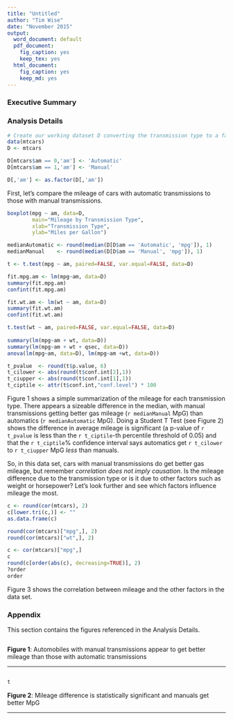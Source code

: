 ```yaml
---
title: "Untitled"
author: "Tim Wise"
date: "November 2015"
output:
  word_document: default
  pdf_document:
    fig_caption: yes
    keep_tex: yes
  html_document:
    fig_caption: yes
    keep_md: yes
---
```


### Executive Summary

### Analysis Details

```r
# Create our working dataset D converting the transmission type to a factor with string values
data(mtcars)
D <- mtcars

D[mtcars$am == 0,'am'] <- 'Automatic'
D[mtcars$am == 1,'am'] <- 'Manual'

D[,'am'] <- as.factor(D[,'am'])
```

First, let's compare the mileage of cars with automatic transmissions to those with manual transmissions.

```r
boxplot(mpg ~ am, data=D, 
        main="Mileage by Transmission Type",
        xlab="Transmission Type",
        ylab="Miles per Gallon")
```

```r
medianAutomatic <- round(median(D[D$am == 'Automatic', 'mpg']), 1)
medianManual    <- round(median(D[D$am == 'Manual', 'mpg']), 1)
```

```r
t <- t.test(mpg ~ am, paired=FALSE, var.equal=FALSE, data=D)
```

```r
fit.mpg.am <- lm(mpg~am, data=D)
summary(fit.mpg.am)
confint(fit.mpg.am)

fit.wt.am <- lm(wt ~ am, data=D)
summary(fit.wt.am)
confint(fit.wt.am)

t.test(wt ~ am, paired=FALSE, var.equal=FALSE, data=D)
       
summary(lm(mpg~am + wt, data=D))
summary(lm(mpg~am + wt + qsec, data=D))
anova(lm(mpg~am, data=D), lm(mpg~am +wt, data=D))
```

```r
t_pvalue  <- round(t$p.value, 6)
t_cilower <- abs(round(t$conf.int[2],1))
t_ciupper <- abs(round(t$conf.int[1],1))
t_ciptile <- attr(t$conf.int,"conf.level") * 100
```

Figure 1 shows a simple summarization of the mileage for each transmission type. There appears a 
sizeable difference in the median, with manual transmissions getting better gas mileage
(`r medianManual` MpG) than automatics (`r medianAutomatic` MpG).
Doing a Student T Test (see Figure 2) shows the difference in average mileage is significant 
(a p-value of `r t_pvalue` is less than the `r t_ciptile`-th percentile threshold of 0.05) and that the 
`r t_ciptile`% confidence interval says automatics get 
`r t_cilower` to `r t_ciupper` MpG *less* than manuals.

So, in this data set, cars with manual transmissions do get better gas mileage, but
remember *correlation does not imply causation*. 
Is the mileage difference due to the transmission type or is it due to other factors such as weight or horsepower?
Let's look further and see which factors influence mileage the most.

```r
c <- round(cor(mtcars), 2)
c[lower.tri(c,)] <- ""
as.data.frame(c)

round(cor(mtcars)["mpg",], 2)
round(cor(mtcars)["wt",], 2)

c <- cor(mtcars)["mpg",]
c
round(c[order(abs(c), decreasing=TRUE)], 2)
?order
order

```

Figure 3 shows the correlation between mileage and the other factors in the data set.


### Appendix  

This section contains the figures referenced in the Analysis Details.  

```r
```  

**Figure 1**: Automobiles with manual transmissions appear to get better mileage than those with automatic transmissions  

---

```r
```  
```r
t
```  
**Figure 2**: Mileage difference is statistically significant and manuals get better MpG  

---